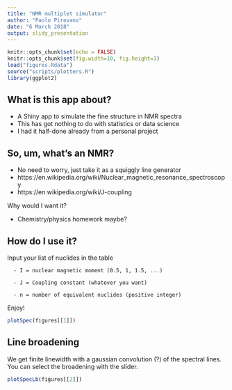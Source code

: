 ```yaml
---
title: "NMR multiplet simulator"
author: "Paolo Pirovano"
date: "6 March 2018"
output: slidy_presentation
---
```


```r
knitr::opts_chunk$set(echo = FALSE)
knitr::opts_chunk$set(fig.width=10, fig.height=3) 
load("figures.Rdata")
source("scripts/plotters.R")
library(ggplot2)
```

## What is this app about?

- A Shiny app to simulate the fine structure in NMR spectra
- This has got nothing to do with statistics or data science
- I had it half-done already from a personal project

## So, um, what's an NMR?

- No need to worry, just take it as a squiggly line generator
- https://en.wikipedia.org/wiki/Nuclear_magnetic_resonance_spectroscopy
- https://en.wikipedia.org/wiki/J-coupling


Why would I want it?

- Chemistry/physics homework maybe?

## How do I use it?

Input your list of nuclides in the table

      - I = nuclear magnetic moment (0.5, 1, 1.5, ...)
      
      - J = Coupling constant (whatever you want)
      
      - n = number of equivalent nuclides (positive integer)


Enjoy!

``` r
plotSpec(figures[[1]])
```

## Line broadening

We get finite linewidth with a gaussian convolution (?) of the spectral lines.
You can select the broadening with the slider.

``` r
plotSpecLb(figures[[2]])
```
